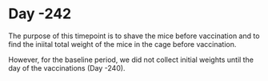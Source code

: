 # Day -242

The purpose of this timepoint is to shave the mice before vaccination and to find the iniital total weight of the mice in the cage before vaccination.

However, for the baseline period, we did not collect initial weights until the day of the vaccinations (Day -240).
